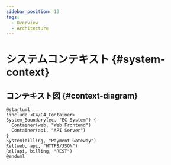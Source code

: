 ```yaml
---
sidebar_position: 13
tags:
  - Overview
  - Architecture
---
```


# システムコンテキスト {#system-context}

## コンテキスト図 {#context-diagram}
```pumld
@startuml
!include <C4/C4_Container>
System_Boundary(ec, "EC System") {
  Container(web, "Web Frontend")
  Container(api, "API Server")
}
System(billing, "Payment Gateway")
Rel(web, api, "HTTPS/JSON")
Rel(api, billing, "REST")
@enduml
```

